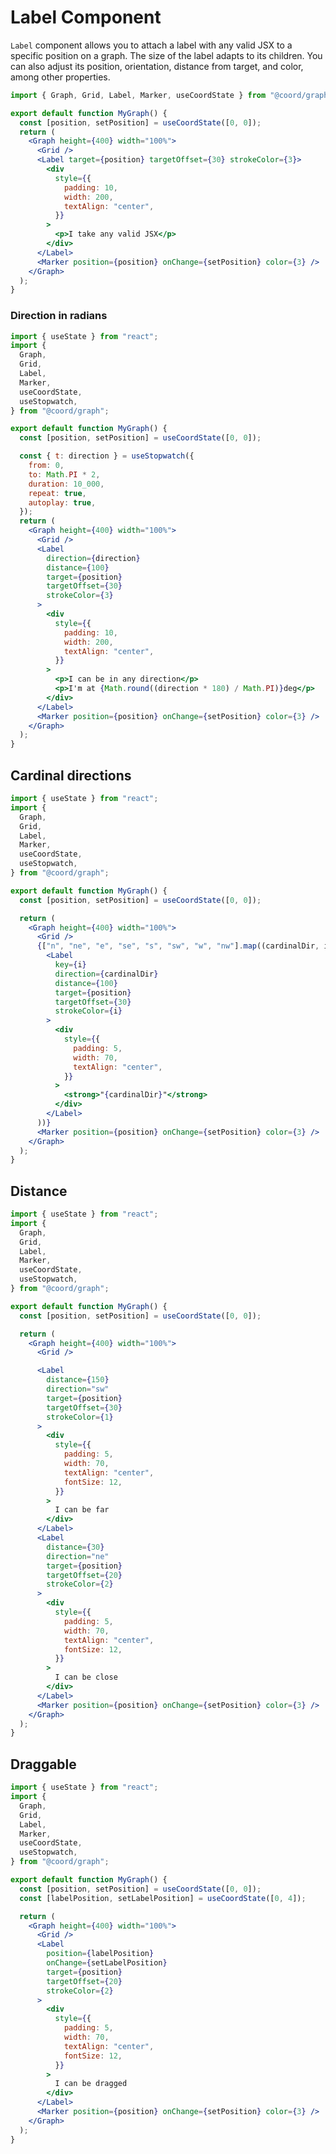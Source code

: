 # Label Component

`Label` component allows you to attach a label with any valid JSX to a specific position on a graph.
The size of the label adapts to its children.
You can also adjust its position, orientation, distance from target, and color, among other properties.

```jsx live
import { Graph, Grid, Label, Marker, useCoordState } from "@coord/graph";

export default function MyGraph() {
  const [position, setPosition] = useCoordState([0, 0]);
  return (
    <Graph height={400} width="100%">
      <Grid />
      <Label target={position} targetOffset={30} strokeColor={3}>
        <div
          style={{
            padding: 10,
            width: 200,
            textAlign: "center",
          }}
        >
          <p>I take any valid JSX</p>
        </div>
      </Label>
      <Marker position={position} onChange={setPosition} color={3} />
    </Graph>
  );
}
```

### Direction in radians

```jsx live
import { useState } from "react";
import {
  Graph,
  Grid,
  Label,
  Marker,
  useCoordState,
  useStopwatch,
} from "@coord/graph";

export default function MyGraph() {
  const [position, setPosition] = useCoordState([0, 0]);

  const { t: direction } = useStopwatch({
    from: 0,
    to: Math.PI * 2,
    duration: 10_000,
    repeat: true,
    autoplay: true,
  });
  return (
    <Graph height={400} width="100%">
      <Grid />
      <Label
        direction={direction}
        distance={100}
        target={position}
        targetOffset={30}
        strokeColor={3}
      >
        <div
          style={{
            padding: 10,
            width: 200,
            textAlign: "center",
          }}
        >
          <p>I can be in any direction</p>
          <p>I'm at {Math.round((direction * 180) / Math.PI)}deg</p>
        </div>
      </Label>
      <Marker position={position} onChange={setPosition} color={3} />
    </Graph>
  );
}
```

## Cardinal directions

```jsx live
import { useState } from "react";
import {
  Graph,
  Grid,
  Label,
  Marker,
  useCoordState,
  useStopwatch,
} from "@coord/graph";

export default function MyGraph() {
  const [position, setPosition] = useCoordState([0, 0]);

  return (
    <Graph height={400} width="100%">
      <Grid />
      {["n", "ne", "e", "se", "s", "sw", "w", "nw"].map((cardinalDir, i) => (
        <Label
          key={i}
          direction={cardinalDir}
          distance={100}
          target={position}
          targetOffset={30}
          strokeColor={i}
        >
          <div
            style={{
              padding: 5,
              width: 70,
              textAlign: "center",
            }}
          >
            <strong>"{cardinalDir}"</strong>
          </div>
        </Label>
      ))}
      <Marker position={position} onChange={setPosition} color={3} />
    </Graph>
  );
}
```

## Distance

```jsx live
import { useState } from "react";
import {
  Graph,
  Grid,
  Label,
  Marker,
  useCoordState,
  useStopwatch,
} from "@coord/graph";

export default function MyGraph() {
  const [position, setPosition] = useCoordState([0, 0]);

  return (
    <Graph height={400} width="100%">
      <Grid />

      <Label
        distance={150}
        direction="sw"
        target={position}
        targetOffset={30}
        strokeColor={1}
      >
        <div
          style={{
            padding: 5,
            width: 70,
            textAlign: "center",
            fontSize: 12,
          }}
        >
          I can be far
        </div>
      </Label>
      <Label
        distance={30}
        direction="ne"
        target={position}
        targetOffset={20}
        strokeColor={2}
      >
        <div
          style={{
            padding: 5,
            width: 70,
            textAlign: "center",
            fontSize: 12,
          }}
        >
          I can be close
        </div>
      </Label>
      <Marker position={position} onChange={setPosition} color={3} />
    </Graph>
  );
}
```

## Draggable

```jsx live
import { useState } from "react";
import {
  Graph,
  Grid,
  Label,
  Marker,
  useCoordState,
  useStopwatch,
} from "@coord/graph";

export default function MyGraph() {
  const [position, setPosition] = useCoordState([0, 0]);
  const [labelPosition, setLabelPosition] = useCoordState([0, 4]);

  return (
    <Graph height={400} width="100%">
      <Grid />
      <Label
        position={labelPosition}
        onChange={setLabelPosition}
        target={position}
        targetOffset={20}
        strokeColor={2}
      >
        <div
          style={{
            padding: 5,
            width: 70,
            textAlign: "center",
            fontSize: 12,
          }}
        >
          I can be dragged
        </div>
      </Label>
      <Marker position={position} onChange={setPosition} color={3} />
    </Graph>
  );
}
```
